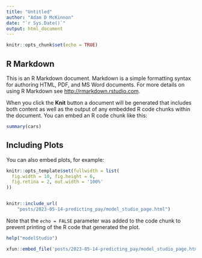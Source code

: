 ```yaml
---
title: "Untitled"
author: "Adam D McKinnon"
date: "`r Sys.Date()`"
output: html_document
---
```


```r
knitr::opts_chunk$set(echo = TRUE)
```

## R Markdown

This is an R Markdown document. Markdown is a simple formatting syntax for authoring HTML, PDF, and MS Word documents. For more details on using R Markdown see <http://rmarkdown.rstudio.com>.

When you click the **Knit** button a document will be generated that includes both content as well as the output of any embedded R code chunks within the document. You can embed an R code chunk like this:

```r
summary(cars)
```

## Including Plots

You can also embed plots, for example:

```r

knitr::opts_template$set(fullwidth = list(
  fig.width = 10, fig.height = 6,
  fig.retina = 2, out.width = '100%'
))


knitr::include_url(
    "posts/2023-05-14-predicting_pay/model_studio_page.html")


```

Note that the `echo = FALSE` parameter was added to the code chunk to prevent printing of the R code that generated the plot.

```r

help("modelStudio")

xfun::embed_file('posts/2023-05-14-predicting_pay/model_studio_page.html')

```
